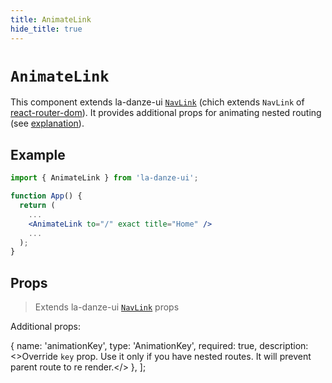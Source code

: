 ```yaml
---
title: AnimateLink
hide_title: true
---
```


# `AnimateLink`

This component extends la-danze-ui [`NavLink`](api/components/NavLink.mdx) (chich extends `NavLink` of [react-router-dom](https://reactrouter.com/web/api/NavLink)). It provides additional props for animating nested routing (see [explanation](usage/animation/routing.md#nested-routing)).


## Example

```jsx
import { AnimateLink } from 'la-danze-ui';

function App() {
  return (
    ...
    <AnimateLink to="/" exact title="Home" />
    ...
  );
}
```

## Props

> Extends la-danze-ui [`NavLink`](api/components/NavLink.mdx) props

Additional props:

  {
    name: 'animationKey',
    type: 'AnimationKey',
    required: true,
    description: <>Override <code>key</code> prop. Use it only if you have nested routes. It will prevent parent route to re render.</>
  },
];

<PropsTable componentProps={componentProps} />